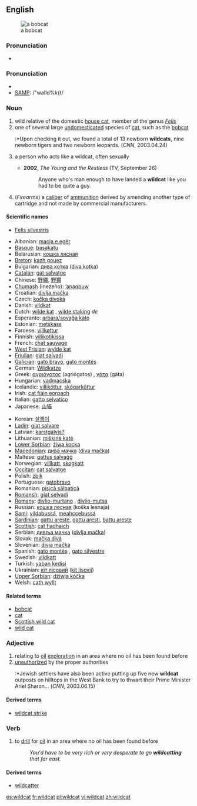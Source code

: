 {{wikipedia}}
==English==
[[Image:Bobcatonwires.jpg|thumb|a bobcat]]

===Pronunciation===
*{{audio|en-us-wildcat.ogg|Audio (US)}}

===Pronunciation===
*{{IPA|/ˈwaɪldˌkæt/}}
*[[w:SAMPA|SAMP]]: /"waIld%k{t/

===Noun===
{{en-noun|sg=[[wild]][[cat]]}}

# wild relative of the domestic [[house cat]], member of the genus ''[[Felis]]''
# one of several large [[undomesticated]] species of [[cat]], such as the [[bobcat]]
#:*Upon checking it out, we found a total of 13 newborn '''wildcats''', nine newborn tigers and two newborn leopards. (''CNN'', 2003.04.24)
# {{figuratively}} a person who acts like a wildcat, often sexually
#*'''2002''', ''The Young and the Restless'' (TV, September 26)
#*:Anyone who's man enough to have landed a '''wildcat''' like you had to be quite a guy.
# (''Firearms'') a [[caliber]] of [[ammunition]] derived by amending another type of cartridge and not made by commercial manufacturers.

====Scientific names====
*[[Felis silvestris]]

{{trans-top|bobcat}}
*Albanian: [[macja e egër]]
*[[Basque]]: [[basakatu]]
*Belarusian: [[кошка лясная]]
*[[Breton]]: [[kazh gouez]]
*Bulgarian: [[дива котка]] ([[diva kotka]])
*[[Catalan]]: [[gat salvatge]]
*Chinese: [[野貓]], [[野猫]]
*[[Chumash]] (Inezeño): [[ʼanaqpuw]]
*Croatian: [[divlja mačka]]
*Czech: [[kočka divoká]]
*Danish: [[vildkat]]
*Dutch: [[wilde kat]] {{f}}, [[wilde staking]] ''de''
*Esperanto: [[arbara/sovaĝa kato]]
*Estonian: [[metskass]]
*Faroese: [[villkøttur]]
*Finnish: [[villikotikissa]]
*French: [[chat sauvage]] {{m}}
*[[West Frisian]]: [[wylde kat]]
*[[Friulian]]: [[gjat salvadi]]
*[[Galician]]: [[gato bravo]], [[gato montés]]
*German: [[Wildkatze]] {{f}}
*Greek: [[αγριόγατος]] (agriógatos) {{m}}, [[γάτα]] (gáta)
*Hungarian: [[vadmacska]]
*Icelandic: [[villiköttur]], [[skógarköttur]]
*Irish: [[cat fiáin eorpach]]
*Italian: [[gatto selvatico]] {{m}}
*Japanese: [[山猫]]
{{trans-mid}}
*Korean: [[살쾡이]]
*[[Ladin]]: [[giat salvare]]
*Latvian: [[karstgalvis?]]
*Lithuanian: [[miškinė katė]]
*[[Lower Sorbian]]: [[źiwa kocka]]
*[[Macedonian]]: [[дива мачка]] ([[diva mačka]])
*Maltese: [[qattus salvaġġ]]
*Norwegian: [[villkatt]], [[skogkatt]]
*[[Occitan]]: [[cat salvatge]]
*Polish: [[żbik]]
*Portuguese: [[gatobravo]]
*Romanian: [[pisică sălbatică]]
*[[Romansh]]: [[giat selvadi]]
*[[Romany]]: [[divlio-murtano]] {{m}}, [[divlio-mutsa]] {{f}}
*Russian: [[кошка лесная]] (koška lesnaja)
*[[Sami]]: [[vildabussá]], [[meahccebussá]]
*[[Sardinian]]: [[gattu areste]], [[gattu aresti]], [[battu areste]]
*[[Scottish]]: [[cat fiadhaich]]
*Serbian: [[дивља мачка]] ([[divlja mačka]])
*Slovak: [[mačka divá]]
*Slovenian: [[divja mačka]]
*Spanish: [[gato montés]] {{m}}, [[gato silvestre]] {{m}}
*Swedish: [[vildkatt]] {{c}}
*Turkish: [[yaban kedisi]]
*Ukrainian: [[кіт лісовий]] ([[kit lisovij]])
*[[Upper Sorbian]]: [[dźiwja kóčka]]
*Welsh: [[cath wyllt]]
{{trans-bottom}}

====Related terms====
*[[bobcat]]
*[[cat]]
*[[Scottish wild cat]]
*[[wild cat]]

===Adjective===
{{en-adj|-}}

# relating to [[oil]] [[exploration]] in an area where no oil has been found before
# [[unauthorized]] by the proper authorities
#:*Jewish settlers have also been active putting up five new '''wildcat''' outposts on hilltops in the West Bank to try to thwart their Prime Minister Ariel Sharon... (''CNN'', 2003.06.15)

====Derived terms====
*[[wildcat strike]]

===Verb===
{{en-verb|wildcat|t|ing}}

# to [[drill]] for [[oil]] in an area where no oil has been found before
#:''You'd have to be very rich or very desperate to go '''wildcatting''' that far east.''

====Derived terms====
*[[wildcatter]]

[[es:wildcat]]
[[fr:wildcat]]
[[pl:wildcat]]
[[vi:wildcat]]
[[zh:wildcat]]